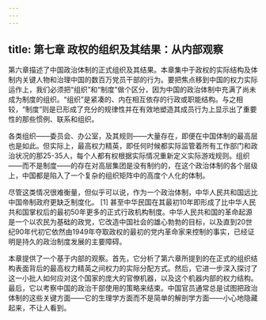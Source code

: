 ```yaml
---
---
---
```

title: 第七章 政权的组织及其结果：从内部观察
---




第六章描述了中国政治体制的正式组织及其结果。本章集中于政权的实际结构及体制内关键人物和治理中国的数百万党员干部的行为。要把焦点移到中国的权力实际运作上，我们必须把“组织”和“制度”做个区分，因为中国的政治体制中充满了尚未成为制度的组织。“组织”是紧凑的、内在相互依存的行政或职能结构。与之相较，“制度”则是已形成了充分的规律性并在有效地塑造其成员行为上显示出了重要性的那些惯例、联系和组织。

各类组织——委员会、办公室，及其规则——大量存在，即便在中国体制的最高层也是如此。但实际上，最高权力精英，即任何时候都实际监管着所有工作部门和政治状况的那25-35人，每个人都有权根据实际情况重新定义实际游戏规则。组织——而不是制度——的存在对高层集团是没有制约的，在这个政治体制的各个层级上，中国都是陷入了一个复杂的组织矩阵中的高度个人化的体制。

尽管这类情况很难衡量，但似乎可以说，作为一个政治体制，中华人民共和国远比中国帝制政府更缺乏制度化。 [1] 甚至中华民国在其最初10年即形成了比中华人民共和国掌权后的最初50年更多的正式行政机构制度。中华人民共和国的革命起源是一个以农民为基础的政党，它改造中国社会的雄心勃勃的目标，以及直到20世纪90年代初它依然由1949年夺取政权的最初的党内革命家来控制的事实，已经证明是持久的政治制度发展的主要障碍。

本章提供了一个基于内部的观察。首先，它分析了第六章所提到的在正式的组织结构表面背后的最高权力精英之间权力的实际分配方式。然后，它进一步深入探讨了这一小批人如何应对这个国家的庞大的官僚机器，以及这个机器内部的权力结构。最后，它以考察中国的政治干部使用的策略来结束。中国官员通常总是试图把政治体制的这些关键方面——它的生理学方面而不是简单的解剖学方面——小心地隐藏起来，不让人看到。